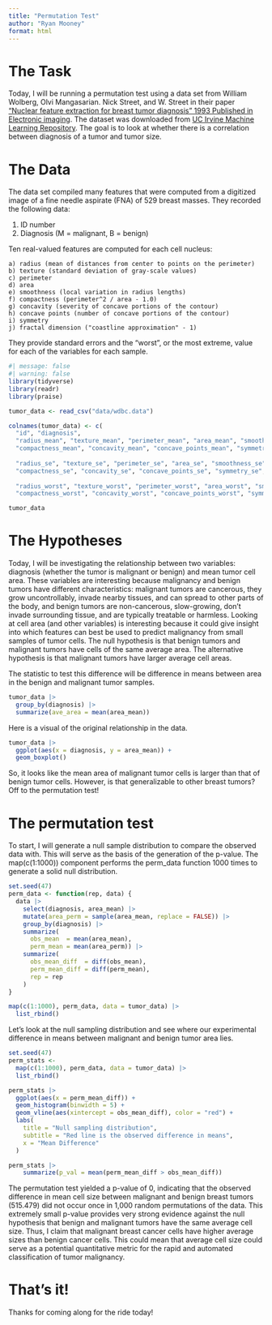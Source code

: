 ```yaml
---
title: "Permutation Test"
author: "Ryan Mooney"
format: html
---
```


# The Task

Today, I will be running a permutation test using a data set from William Wolberg, Olvi Mangasarian. Nick Street, and W. Street in their paper ["Nuclear feature extraction for breast tumor diagnosis" 1993 Published in Electronic imaging](https://minds.wisconsin.edu/bitstream/handle/1793/59692/TR1131.pdf;jsessionid=D67421CDB9C9D60F48E00CFD511DD259?sequence=1). The dataset was downloaded from [UC Irvine Machine Learning Repository](https://archive.ics.uci.edu/dataset/17/breast%2Bcancer%2Bwisconsin%2Bdiagnostic?utm_source=chatgpt.com). The goal is to look at whether there is a correlation between diagnosis of a tumor and tumor size. 

# The Data

The data set compiled many features that were computed from a digitized image of a fine needle aspirate (FNA) of 529 breast masses. They recorded the following data:

1) ID number
2) Diagnosis (M = malignant, B = benign)

Ten real-valued features are computed for each cell nucleus:

	a) radius (mean of distances from center to points on the perimeter)
	b) texture (standard deviation of gray-scale values)
	c) perimeter
	d) area
	e) smoothness (local variation in radius lengths)
	f) compactness (perimeter^2 / area - 1.0)
	g) concavity (severity of concave portions of the contour)
	h) concave points (number of concave portions of the contour)
	i) symmetry 
	j) fractal dimension ("coastline approximation" - 1)
	
They provide standard errors and the "worst", or the most extreme, value for each of the variables for each sample. 

```r
#| message: false
#| warning: false
library(tidyverse)
library(readr)
library(praise)

tumor_data <- read_csv("data/wdbc.data")

colnames(tumor_data) <- c(
  "id", "diagnosis",
  "radius_mean", "texture_mean", "perimeter_mean", "area_mean", "smoothness_mean",
  "compactness_mean", "concavity_mean", "concave_points_mean", "symmetry_mean", "fractal_dimension_mean",
  
  "radius_se", "texture_se", "perimeter_se", "area_se", "smoothness_se",
  "compactness_se", "concavity_se", "concave_points_se", "symmetry_se", "fractal_dimension_se",
  
  "radius_worst", "texture_worst", "perimeter_worst", "area_worst", "smoothness_worst",
  "compactness_worst", "concavity_worst", "concave_points_worst", "symmetry_worst", "fractal_dimension_worst")

tumor_data
```

# The Hypotheses

Today, I will be investigating the relationship between two variables: diagnosis (whether the tumor is malignant or benign) and mean tumor cell area. These variables are interesting because malignancy and benign tumors have different characteristics: malignant tumors are cancerous, they grow uncontrollably, invade nearby tissues, and can spread to other parts of the body, and benign tumors are non-cancerous, slow-growing, don’t invade surrounding tissue, and are typically treatable or harmless. Looking at cell area (and other variables) is interesting because it could give insight into which features can best be used to predict malignancy from small samples of tumor cells. The null hypothesis is that benign tumors and malignant tumors have cells of the same average area. The alternative hypothesis is that malignant tumors have larger average cell areas. 

The statistic to test this difference will be difference in means between area in the benign and malignant tumor samples. 

```r
tumor_data |> 
  group_by(diagnosis) |> 
  summarize(ave_area = mean(area_mean))
```
Here is a visual of the original relationship in the data.

```r
tumor_data |> 
  ggplot(aes(x = diagnosis, y = area_mean)) + 
  geom_boxplot()
```
So, it looks like the mean area of malignant tumor cells is larger than that of benign tumor cells. However, is that generalizable to other breast tumors? Off to the permutation test!

# The permutation test

To start, I will generate a null sample distribution to compare the observed data with. This will serve as the basis of the generation of the p-value. The map(c(1:1000)) component performs the perm_data function 1000 times to generate a solid null distribution. 

```r
set.seed(47)
perm_data <- function(rep, data) {
  data |>
    select(diagnosis, area_mean) |>
    mutate(area_perm = sample(area_mean, replace = FALSE)) |>
    group_by(diagnosis) |>
    summarize(
      obs_mean  = mean(area_mean),
      perm_mean = mean(area_perm)) |>
    summarize(
      obs_mean_diff  = diff(obs_mean),
      perm_mean_diff = diff(perm_mean),
      rep = rep
    )
}

map(c(1:1000), perm_data, data = tumor_data) |> 
  list_rbind()
```

Let's look at the null sampling distribution and see where our experimental difference in means between malignant and benign tumor area lies. 

```r
set.seed(47)
perm_stats <- 
  map(c(1:1000), perm_data, data = tumor_data) |> 
  list_rbind() 

perm_stats |> 
  ggplot(aes(x = perm_mean_diff)) + 
  geom_histogram(binwidth = 5) + 
  geom_vline(aes(xintercept = obs_mean_diff), color = "red") + 
  labs(
    title = "Null sampling distribution",
    subtitle = "Red line is the observed difference in means",
    x = "Mean Difference"
  )
```

```r
perm_stats |> 
    summarize(p_val = mean(perm_mean_diff > obs_mean_diff))
```

The permutation test yielded a p-value of 0, indicating that the observed difference in mean cell size between malignant and benign breast tumors (515.479) did not occur once in 1,000 random permutations of the data. This extremely small p-value provides very strong evidence against the null hypothesis that benign and malignant tumors have the same average cell size. Thus, I claim that malignant breast cancer cells have higher average sizes than benign cancer cells. This could mean that average cell size could serve as a potential quantitative metric for the rapid and automated classification of tumor malignancy.

# That's it!
Thanks for coming along for the ride today!


